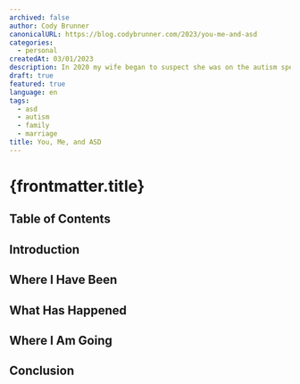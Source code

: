 ```yaml
---
archived: false
author: Cody Brunner
canonicalURL: https://blog.codybrunner.com/2023/you-me-and-asd
categories:
  - personal
createdAt: 03/01/2023
description: In 2020 my wife began to suspect she was on the autism spectrum. Although she has opted to not pursue a clinical diagnosis several psychiatrists have said she scores very high on their tests for ASD and likely would have been categorized with Aspergers in the past. This is a post about the challenges she has faced and continues to face as well as those of our marriage as a neurodivergent/neurotypical couple.
draft: true
featured: true
language: en
tags:
  - asd
  - autism
  - family
  - marriage
title: You, Me, and ASD
---
```



# {frontmatter.title}

## Table of Contents

## Introduction

## Where I Have Been

## What Has Happened

## Where I Am Going

## Conclusion

<Signature />
